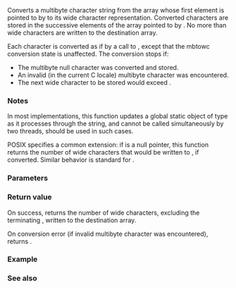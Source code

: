 {{cpp/title|mbstowcs}}
{{cpp/string/multibyte/navbar}}
{{ddcl|header=cstdlib|
std::size_t mbstowcs( wchar_t* dst, const char* src, std::size_t len );
}}

Converts a multibyte character string from the array whose first element is pointed to by {{c|src}} to its wide character representation. Converted characters are stored in the successive elements of the array pointed to by {{c|dst}}. No more than {{c|len}} wide characters are written to the destination array.

Each character is converted as if by a call to {{lc|std::mbtowc}}, except that the mbtowc conversion state is unaffected. The conversion stops if:
* The multibyte null character was converted and stored.
* An invalid (in the current C locale) multibyte character was encountered.
* The next wide character to be stored would exceed {{c|len}}.

===Notes===
In most implementations, this function updates a global static object of type {{lc|std::mbstate_t}} as it processes through the string, and cannot be called simultaneously by two threads, {{lc|std::mbsrtowcs}} should be used in such cases.

POSIX specifies a common extension: if {{c|dst}} is a null pointer, this function returns the number of wide characters that would be written to {{c|dst}}, if converted. Similar behavior is standard for {{lc|std::mbsrtowcs}}.

===Parameters===
{{par begin}}
{{par|dst|pointer to wide character array where the wide string will be stored}}
{{par|src|pointer to the first element of a null-terminated multibyte string to convert}}
{{par|len|number of wide characters available in the array pointed to by dst}}
{{par end}}

===Return value===
On success, returns the number of wide characters, excluding the terminating {{c|L'\0'}}, written to the destination array.

On conversion error (if invalid multibyte character was encountered), returns {{c|static_cast&lt;std::size_t&gt; (-1)}}.

===Example===
{{example
|code=
#include &lt;clocale&gt;
#include &lt;cstdlib&gt;
#include &lt;iostream&gt;

int main()
{
    std::setlocale(LC_ALL, "en_US.utf8");
    std::wcout.imbue(std::locale("en_US.utf8"));
    const char* mbstr = "z\u00df\u6c34\U0001f34c"; // or u8"zß水🍌"
                        // or "\x7a\xc3\x9f\xe6\xb0\xb4\xf0\x9f\x8d\x8c";
    wchar_t wstr[5];
    std::mbstowcs(wstr, mbstr, 5);
    std::wcout &lt;&lt; "wide string: " &lt;&lt; wstr &lt;&lt; '\n';
}
|output=
wide string: zß水🍌
}}

===See also===
{{dsc begin}}
{{dsc inc|cpp/string/multibyte/dsc mbsrtowcs}}
{{dsc inc|cpp/string/multibyte/dsc wcstombs}}
{{dsc inc|cpp/locale/codecvt/dsc do_in}}
{{dsc see c|c/string/multibyte/mbstowcs}}
{{dsc end}}

{{langlinks|de|es|fr|it|ja|pt|ru|zh}}